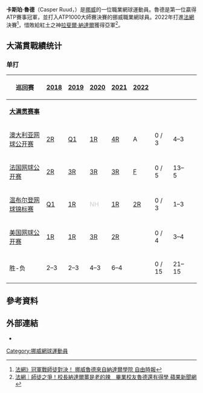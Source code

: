 {{noteTA
|T=zh-hans:卡斯珀·吕德;zh-hant:卡斯珀·魯德;
|1=zh-hans:吕德;zh-hant:魯德;
}}
{{Infobox tennis biography
|name                              = Casper Ruud<br>卡斯珀·魯德
|image                             = Ruud WM19 (7) (48521912807).jpg
|caption                           = 2019年的魯德
|fullname                          =
|country                           = {{NOR}}
|residence                         = {{flagicon|NOR}} [[挪威|挪威]][[奧斯陸|奧斯陸]]
|birth_date                        = {{birth date and age|df=yes|1998|12|22}} 
|birth_place                       = {{flagicon|NOR}} 挪威奧斯陸
|height                            = {{convert|1.83|m|abbr=on}}
|turnedpro                         = 2015
|plays= 右手持拍 (雙手反拍)
|careerprizemoney                  = [[US$|US$]]7,591,179<ref>{{cite web|title=ATP Prize Money Leaders|url=http://www.protennislive.com/posting/ramr/career_prize.pdf|access-date=2021-02-01|archive-date=2021-04-07|archive-url=https://web.archive.org/web/20210407024319/http://www.protennislive.com/posting/ramr/career_prize.pdf|dead-url=no}}</ref> 
|singlesrecord                     = {{tennis record|won=149|lost=80|small=yes}}
|singlestitles                     = 8
|highestsinglesranking             = {{no wrap|No. 6 (2022年6月6日)}}
|currentsinglesranking             = No. 6 (2022年6月6日)<ref>{{Cite web |url=http://www.atpworldtour.com/en/players/casper-ruud/rh16/overview |title=ATP Profile |access-date=2021-02-01 |archive-date=2018-09-05 |archive-url=https://web.archive.org/web/20180905205930/https://www.atpworldtour.com/en/players/casper-ruud/rh16/overview |dead-url=no }}</ref>
|AustralianOpenresult              = 第四輪 (2021）
|FrenchOpenresult                  = 亞軍 (2022)
|Wimbledonresult                   = 第二輪 (2022)
|USOpenresult                      = 第三輪 (2020)
|Othertournaments                  = Yes
|MastersCupresult                  = 準決賽 (2021)
|doublesrecord                     = {{tennis record|won=15|lost=26|small=yes}}
|doublestitles                     = 0
|highestdoublesranking             = No. 133 (2021年7月12日)
|currentdoublesranking             = No. 213 (2022年6月6日)
|AustralianOpenDoublesresult       = 第二輪 (2021)
|FrenchOpenDoublesresult           = 第二輪 (2019)
|WimbledonDoublesresult            = 八強 (2021)
|USOpenDoublesresult               = 第三輪 (2019)
}}

'''卡斯珀·魯德'''（Casper Ruud，{{bd|1998年|12月22日}}）是[[挪威|挪威]]的一位職業網球運動員。魯德是第一位贏得ATP賽事冠軍，並打入ATP1000大師賽決賽的挪威職業網球員。2022年打進[[2022年法國網球公開賽|法網]]決賽<ref>[https://sports.ltn.com.tw/news/breakingnews/3949656 法網》冠軍戰師徒對決！ 挪威魯德來自納達爾學院 自由時報]</ref>，惜敗給紅土之神[[拉斐爾·納達爾|拉斐爾·納達爾]]獲得亞軍<ref>[https://tw.appledaily.com/sports/20220606/7BWNJOU5E5DYFKHVA4XU3AA4XM/ 法網｜師徒之爭！校長納達爾薑是老的辣　畢業校友魯德還有得學 蘋果新聞網]</ref>。

== 大滿貫戰績统计 ==
{{performance key}}

=== 单打 ===
{| class="wikitable nowrap" style="text-align:center;font-size:94%"
!巡回赛
![[2018年ATP巡回赛|2018]]
![[2019年ATP巡回赛|2019]]
![[2020年ATP巡回赛|2020]]
![[2021年ATP巡回赛|2021]]
![[2022年ATP巡回赛|2022]]
!{{Tooltip|SR|Strike Rate}}
!{{Tooltip|W–L|Win–Loss}}
!{{Tooltip|Win%|Win%}}
|-
| colspan="12" align="left" |'''[[大滿貫_(網球)|大满贯赛事]]'''
|-
| bgcolor="efefef" align="left" |[[澳大利亚网球公开赛|澳大利亚网球公开赛]]
| bgcolor="afeeee" |[[2018年澳大利亚网球公开赛|2R]]
| bgcolor="ecf2ff" |[[2019年澳大利亚网球公开赛|Q1]]
| bgcolor="afeeee" |[[2020年澳大利亚网球公开赛|1R]]
| bgcolor="afeeee" |[[2021年澳大利亚网球公开赛|4R]]
| A
| bgcolor="efefef" |0 / 3
| bgcolor="efefef" |4–3
| bgcolor="efefef" |{{tennis win percentage|won=4|lost=3|integer=yes}}
|-
| bgcolor="efefef" align="left" |[[法国网球公开赛|法国网球公开赛]]
| bgcolor="afeeee" |[[2018年法国网球公开赛|2R]]
| bgcolor="afeeee" |[[2019年法国网球公开赛|3R]]
| bgcolor="afeeee" |[[2020年法国网球公开赛|3R]]
| bgcolor="afeeee" |[[2021年法国网球公开赛|3R]]
| bgcolor="thistle" |[[2022年法国网球公开赛|F]]
| bgcolor="efefef" |0 / 5
| bgcolor="efefef" |13–5
| bgcolor="efefef" |{{tennis win percentage|won=13|lost=5|integer=yes}}
|-
| bgcolor="efefef" align="left" |[[温布尔登网球锦标赛|温布尔登网球锦标赛]]
| bgcolor="ecf2ff" |[[2018年温布尔登网球锦标赛|Q1]]
| bgcolor="afeeee" |[[2019年温布尔登网球锦标赛|1R]]
| style="color:#ccc" |NH
| bgcolor="afeeee" |[[2021年温布尔登网球锦标赛男子单打比赛|1R]]
| bgcolor="afeeee" |[[2022年温布尔登网球锦标赛男子单打比赛|2R]]
| bgcolor="efefef" |0 / 3
| bgcolor="efefef" |1–3
| bgcolor="efefef" |{{tennis win percentage|won=1|lost=3|integer=yes}}
|-
| bgcolor="efefef" align="left" |[[美国网球公开赛|美国网球公开赛]]
| bgcolor="afeeee" |[[2018年美国网球公开赛|1R]]
| bgcolor="afeeee" |[[2019年美国网球公开赛|1R]]
| bgcolor="afeeee" |[[2020年美国网球公开赛|3R]]
| bgcolor="afeeee" |[[2021年美国网球公开赛|2R]]
|
| bgcolor="efefef" |0 / 4
| bgcolor="efefef" |3–4
| bgcolor="efefef" |{{tennis win percentage|won=3|lost=4|integer=yes}}
|- style="font-weight:bold;background:#efefef"
| align="left" |胜-负
|2–3
|2–3
|4–3
|6–4
|
| bgcolor="efefef" |0 / 15
| bgcolor="efefef" |21–15
| bgcolor="efefef" |{{tennis win percentage|won=21|lost=15|integer=yes}}
|}

== 參考資料 ==
{{reflist}}

== 外部連結 ==
*{{ATP|rh16}}

{{網球選手前十名}}
{{DEFAULTSORT:Ruud, Casper}}
[[Category:挪威網球運動員|Category:挪威網球運動員]]